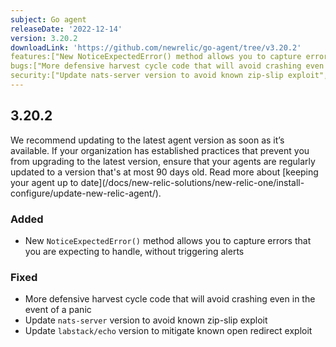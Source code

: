 ```yaml
---
subject: Go agent
releaseDate: '2022-12-14'
version: 3.20.2
downloadLink: 'https://github.com/newrelic/go-agent/tree/v3.20.2'
features:["New NoticeExpectedError() method allows you to capture errors that you are expecting to handle, without triggering alerts"]
bugs:["More defensive harvest cycle code that will avoid crashing even in the event of a panic"]
security:["Update nats-server version to avoid known zip-slip exploit","Update labstack/echo version to mitigate known open redirect exploit"]
---
```

## 3.20.2

<Callout variant="important">
We recommend updating to the latest agent version as soon as it’s available. If your organization has established practices that prevent you from upgrading to the latest version, ensure that your agents are regularly updated to a version that's at most 90 days old. Read more about [keeping your agent up to date](/docs/new-relic-solutions/new-relic-one/install-configure/update-new-relic-agent/).
</Callout>

### Added
 * New `NoticeExpectedError()` method allows you to capture errors that you are expecting to handle, without triggering alerts

 ### Fixed
 * More defensive harvest cycle code that will avoid crashing even in the event of a panic
 * Update `nats-server` version to avoid known zip-slip exploit
 * Update `labstack/echo` version to mitigate known open redirect exploit
